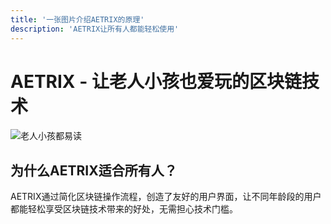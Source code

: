 ```yaml
---
title: '一张图片介绍AETRIX的原理'
description: 'AETRIX让所有人都能轻松使用'
---
```


# AETRIX - 让老人小孩也爱玩的区块链技术

![老人小孩都易读](/images/oldyoung.jpg) 

## 为什么AETRIX适合所有人？

AETRIX通过简化区块链操作流程，创造了友好的用户界面，让不同年龄段的用户都能轻松享受区块链技术带来的好处，无需担心技术门槛。


